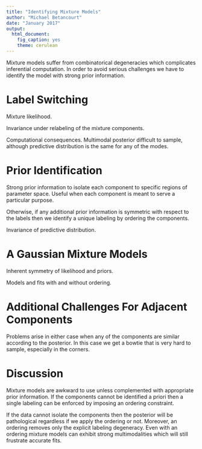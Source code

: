 ```yaml
---
title: "Identifying Mixture Models"
author: "Michael Betancourt"
date: "January 2017"
output:
  html_document:
    fig_caption: yes
    theme: cerulean
---
```


Mixture models suffer from combinatorical degeneracies which complicates
inferential computation.  In order to avoid serious challenges we have to
identify the model with strong prior information.

# Label Switching

Mixture likelihood.

Invariance under relabeling of the mixture components.

Computational consequences.  Multimodal posterior difficult to sample,
although predictive distribution is the same for any of the modes.

# Prior Identification

Strong prior information to isolate each component to specific regions
of parameter space.  Useful when each component is meant to serve a
particular purpose.

Otherwise, if any additional prior information is symmetric with respect
to the labels then we identify a unique labeling by ordering the components.

Invariance of predictive distribution.

# A Gaussian Mixture Models

Inherent symmetry of likelihood and priors.

Models and fits with and without ordering.

# Additional Challenges For Adjacent Components

Problems arise in either case when any of the components are similar according
to the posterior.  In this case we get a bowtie that is very hard to sample,
especially in the corners.

# Discussion

Mixture models are awkward to use unless complemented with appropriate prior
information.  If the components cannot be identified a priori then a single
labeling can be enforced by imposing an ordering constraint.

If the data cannot isolate the components then the posterior will be pathological
regardless if we apply the ordering or not.  Moreover, an ordering removes only
the explicit labeling degeneracy.  Even with an ordering mixture models can
exhibit strong multimodalities which will still frustrate accurate fits.
